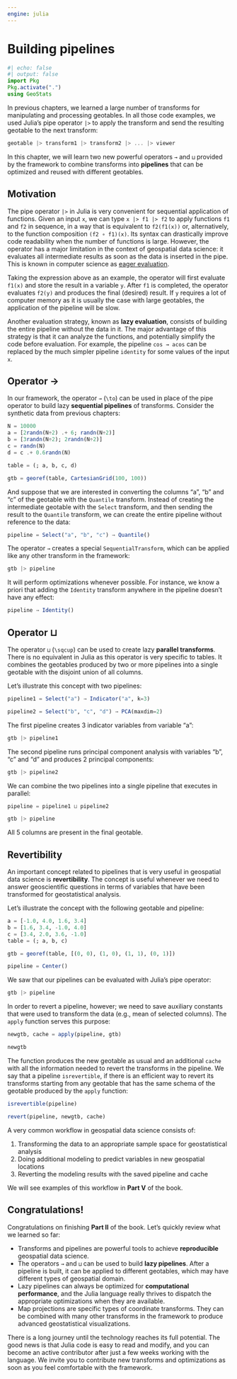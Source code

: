 ```yaml
---
engine: julia
---
```


# Building pipelines

```julia
#| echo: false
#| output: false
import Pkg
Pkg.activate(".")
using GeoStats
```

In previous chapters, we learned a large number of transforms for
manipulating and processing geotables. In all those code examples,
we used Julia's pipe operator `|>` to apply the transform and send
the resulting geotable to the next transform:

```julia
geotable |> transform1 |> transform2 |> ... |> viewer
```

In this chapter, we will learn two new powerful operators `→` and `⊔` provided
by the framework to combine transforms into **pipelines** that can be optimized
and reused with different geotables.

## Motivation

The pipe operator `|>` in Julia is very convenient for sequential application of functions.
Given an input `x`, we can type `x |> f1 |> f2` to apply functions `f1` and `f2` in sequence,
in a way that is equivalent to `f2(f1(x))` or, alternatively, to the function composition
`(f2 ∘ f1)(x)`.
Its syntax can drastically improve code readability when the number of functions is large.
However, the operator has a major limitation in the context of geospatial data science:
it evaluates all intermediate results as soon as the data is inserted in the pipe.
This is known in computer science as [eager evaluation](https://en.wikipedia.org/wiki/Evaluation_strategy).

Taking the expression above as an example, the operator will first evaluate `f1(x)` and store
the result in a variable `y`. After `f1` is completed, the operator evaluates `f2(y)` and
produces the final (desired) result. If `y` requires a lot of computer memory as it is usually
the case with large geotables, the application of the pipeline will be slow.

Another evaluation strategy, known as **lazy evaluation**, consists of building the entire
pipeline without the data in it. The major advantage of this strategy is that it can analyze
the functions, and potentially simplify the code before evaluation. For example, the pipeline
`cos → acos` can be replaced by the much simpler pipeline `identity` for some values of the
input `x`.

## Operator → 

In our framework, the operator `→` (`\to`) can be used in place of the pipe operator to build
lazy **sequential pipelines** of transforms. Consider the synthetic data from previous chapters:

```julia
N = 10000
a = [2randn(N÷2) .+ 6; randn(N÷2)]
b = [3randn(N÷2); 2randn(N÷2)]
c = randn(N)
d = c .+ 0.6randn(N)

table = (; a, b, c, d)

gtb = georef(table, CartesianGrid(100, 100))
```

And suppose that we are interested in converting the columns "a", "b" and "c" of the geotable with
the `Quantile` transform. Instead of creating the intermediate geotable with the `Select` transform,
and then sending the result to the `Quantile` transform, we can create the entire pipeline without
reference to the data:

```julia
pipeline = Select("a", "b", "c") → Quantile()
```

The operator `→` creates a special `SequentialTransform`, which can be applied like any other
transform in the framework:

```julia
gtb |> pipeline
```

It will perform optimizations whenever possible. For instance, we know a priori that adding the
`Identity` transform anywhere in the pipeline doesn't have any effect:

```julia
pipeline → Identity()
```

## Operator ⊔

The operator `⊔` (`\sqcup`) can be used to create lazy **parallel transforms**. There is no
equivalent in Julia as this operator is very specific to tables. It combines the geotables
produced by two or more pipelines into a single geotable with the disjoint union of all
columns.

Let's illustrate this concept with two pipelines:

```julia
pipeline1 = Select("a") → Indicator("a", k=3)
```

```julia
pipeline2 = Select("b", "c", "d") → PCA(maxdim=2)
```

The first pipeline creates 3 indicator variables from variable "a":

```julia
gtb |> pipeline1
```

The second pipeline runs principal component analysis with variables "b", "c" and "d"
and produces 2 principal components:

```julia
gtb |> pipeline2
```

We can combine the two pipelines into a single pipeline that executes in parallel:

```julia
pipeline = pipeline1 ⊔ pipeline2
```

```julia
gtb |> pipeline
```

All 5 columns are present in the final geotable.

## Revertibility

An important concept related to pipelines that is very useful in
geospatial data science is **revertibility**. The concept is useful
whenever we need to answer geoscientific questions in terms of
variables that have been transformed for geostatistical analysis.

Let's illustrate the concept with the following geotable and pipeline:

```julia
a = [-1.0, 4.0, 1.6, 3.4]
b = [1.6, 3.4, -1.0, 4.0]
c = [3.4, 2.0, 3.6, -1.0]
table = (; a, b, c)

gtb = georef(table, [(0, 0), (1, 0), (1, 1), (0, 1)])
```

```julia
pipeline = Center()
``` 

We saw that our pipelines can be evaluated with Julia's pipe operator:

```julia
gtb |> pipeline
```

In order to revert a pipeline, however; we need to save auxiliary constants that
were used to transform the data (e.g., mean of selected columns). The `apply` function
serves this purpose:

```julia
newgtb, cache = apply(pipeline, gtb)

newgtb
```

The function produces the new geotable as usual and an additional `cache`
with all the information needed to revert the transforms in the pipeline.
We say that a pipeline `isrevertible`, if there is an efficient way to
revert its transforms starting from any geotable that has the same schema
of the geotable produced by the `apply` function:

```julia
isrevertible(pipeline)
```

```julia
revert(pipeline, newgtb, cache)
```

A very common workflow in geospatial data science consists of:

1. Transforming the data to an appropriate sample space for geostatistical analysis
2. Doing additional modeling to predict variables in new geospatial locations
3. Reverting the modeling results with the saved pipeline and cache

We will see examples of this workflow in **Part V** of the book.

## Congratulations!

Congratulations on finishing **Part II** of the book. Let’s quickly review what
we learned so far:

- Transforms and pipelines are powerful tools to achieve **reproducible**
  geospatial data science.
- The operators `→` and `⊔` can be used to build **lazy pipelines**. After
  a pipeline is built, it can be applied to different geotables, which may
  have different types of geospatial domain.
- Lazy pipelines can always be optimized for **computational performance**,
  and the Julia language really thrives to dispatch the appropriate
  optimizations when they are available.
- Map projections are specific types of coordinate transforms. They can be
  combined with many other transforms in the framework to produce advanced
  geostatistical visualizations.

There is a long journey until the technology reaches its full potential.
The good news is that Julia code is easy to read and modify, and
you can become an active contributor after just a few weeks working with
the language. We invite you to contribute new transforms and optimizations
as soon as you feel comfortable with the framework.